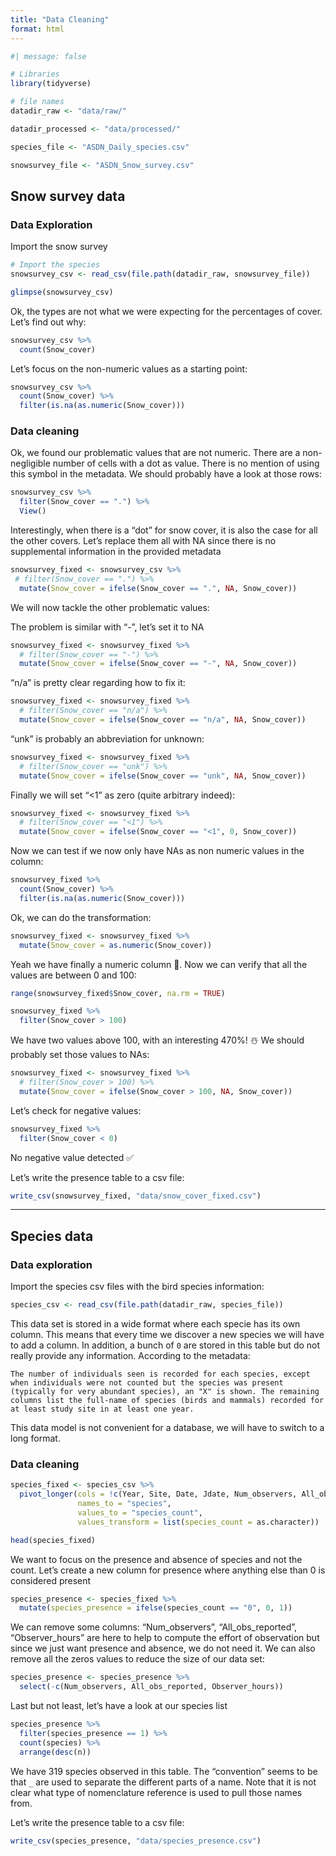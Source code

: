 ```yaml
---
title: "Data Cleaning"
format: html
---
```


```r
#| message: false  

# Libraries
library(tidyverse)

# file names
datadir_raw <- "data/raw/"

datadir_processed <- "data/processed/"

species_file <- "ASDN_Daily_species.csv"

snowsurvey_file <- "ASDN_Snow_survey.csv"
```


## Snow survey data

### Data Exploration

Import the snow survey

```r
# Import the species
snowsurvey_csv <- read_csv(file.path(datadir_raw, snowsurvey_file))

glimpse(snowsurvey_csv)

```

Ok, the types are not what we were expecting for the percentages of cover. Let's find out why:

```r
snowsurvey_csv %>%
  count(Snow_cover)
```

Let's focus on the non-numeric values as a starting point:

```r
snowsurvey_csv %>%
  count(Snow_cover) %>%
  filter(is.na(as.numeric(Snow_cover)))
```

### Data cleaning

Ok, we found our problematic values that are not numeric. There are a non-negligible number of cells with a dot as value. There is no mention of using this symbol in the metadata. We should probably have a look at those rows:

```r
snowsurvey_csv %>%
  filter(Snow_cover == ".") %>%
  View()
```

Interestingly, when there is a "dot" for snow cover, it is also the case for all the other covers. Let's replace them all with NA since there is no supplemental information in the provided metadata

```r
snowsurvey_fixed <- snowsurvey_csv %>%
 # filter(Snow_cover == ".") %>%
  mutate(Snow_cover = ifelse(Snow_cover == ".", NA, Snow_cover))
```

We will now tackle the other problematic values:

The problem is similar with "-", let's set it to NA

```r
snowsurvey_fixed <- snowsurvey_fixed %>%
  # filter(Snow_cover == "-") %>%
  mutate(Snow_cover = ifelse(Snow_cover == "-", NA, Snow_cover))
```

"n/a" is pretty clear regarding how to fix it:

```r
snowsurvey_fixed <- snowsurvey_fixed %>%
  # filter(Snow_cover == "n/a") %>%
  mutate(Snow_cover = ifelse(Snow_cover == "n/a", NA, Snow_cover))
```

"unk" is probably an abbreviation for unknown:

```r
snowsurvey_fixed <- snowsurvey_fixed %>%
  # filter(Snow_cover == "unk") %>%
  mutate(Snow_cover = ifelse(Snow_cover == "unk", NA, Snow_cover))
```

Finally we will set "<1" as zero (quite arbitrary indeed):

```r
snowsurvey_fixed <- snowsurvey_fixed %>%
  # filter(Snow_cover == "<1") %>%
  mutate(Snow_cover = ifelse(Snow_cover == "<1", 0, Snow_cover))
```

Now we can test if we now only have NAs as non numeric values in the column:

```r
snowsurvey_fixed %>%
  count(Snow_cover) %>%
  filter(is.na(as.numeric(Snow_cover)))
```

Ok, we can do the transformation:

```r
snowsurvey_fixed <- snowsurvey_fixed %>%
  mutate(Snow_cover = as.numeric(Snow_cover))
```

Yeah we have finally a numeric column 🎉. Now we can verify that all the values are between 0 and 100:

```r
range(snowsurvey_fixed$Snow_cover, na.rm = TRUE)

snowsurvey_fixed %>%
  filter(Snow_cover > 100)
```

We have two values above 100, with an interesting 470%! ☃️ We should probably set those values to NAs:

```r
snowsurvey_fixed <- snowsurvey_fixed %>%
  # filter(Snow_cover > 100) %>%
  mutate(Snow_cover = ifelse(Snow_cover > 100, NA, Snow_cover))
```

Let's check for negative values:

```r
snowsurvey_fixed %>%
  filter(Snow_cover < 0)
```

No negative value detected ✅

Let's write the presence table to a csv file:

```r
write_csv(snowsurvey_fixed, "data/snow_cover_fixed.csv")
```

<hr> 


## Species data

### Data exploration

Import the species csv files with the bird species information:

```r
species_csv <- read_csv(file.path(datadir_raw, species_file))
```

This data set is stored in a wide format where each specie has its own column. This means that every time we discover a new species we will have to add a column. In addition, a bunch of `0` are stored in this table but do not really provide any information. According to the metadata:

```
The number of individuals seen is recorded for each species, except when individuals were not counted but the species was present (typically for very abundant species), an "X" is shown. The remaining columns list the full-name of species (birds and mammals) recorded for at least study site in at least one year.
```

This data model is not convenient for a database, we will have to switch to a long format.


### Data cleaning

```r
species_fixed <- species_csv %>%
  pivot_longer(cols = !c(Year, Site, Date, Jdate, Num_observers, All_obs_reported, Observer_hours),
               names_to = "species",
               values_to = "species_count",
               values_transform = list(species_count = as.character))
```


```r
head(species_fixed)
```

We want to focus on the presence and absence of species and not the count. Let's create a new column for presence where anything else than 0 is considered present

```r
species_presence <- species_fixed %>%
  mutate(species_presence = ifelse(species_count == "0", 0, 1))
```

We can remove some columns: "Num_observers", "All_obs_reported", "Observer_hours" are here to help to compute the effort of observation but since we just want presence and absence, we do not need it. We can also remove all the zeros values to reduce the size of our data set:

```r
species_presence <- species_presence %>%
  select(-c(Num_observers, All_obs_reported, Observer_hours))
```

Last but not least, let's have a look at our species list

```r
species_presence %>%
  filter(species_presence == 1) %>%
  count(species) %>%
  arrange(desc(n))
```

We have 319 species observed in this table. The "convention" seems to be that `_` are used to separate the different parts of a name. Note that it is not clear what type of nomenclature reference is used to pull those names from.

Let's write the presence table to a csv file:

```r
write_csv(species_presence, "data/species_presence.csv")
```



